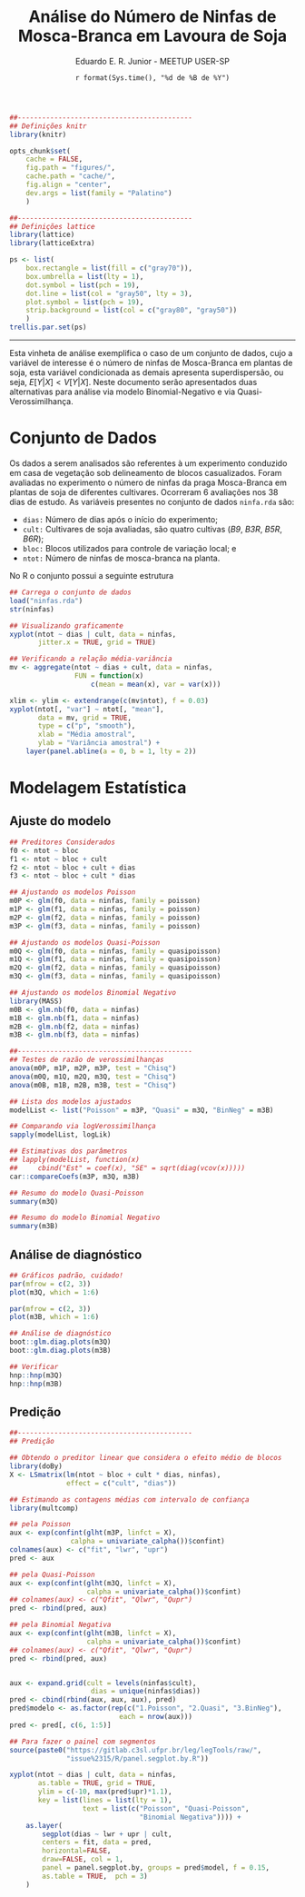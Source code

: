 % Análise do Número de Ninfas de Mosca-Branca em Lavoura de Soja
% Eduardo E. R. Junior - MEETUP USER-SP
% `r format(Sys.time(), "%d de %B de %Y")`

```r

##-------------------------------------------
## Definições knitr
library(knitr)

opts_chunk$set(
    cache = FALSE,
    fig.path = "figures/",
    cache.path = "cache/",
    fig.align = "center",
    dev.args = list(family = "Palatino")
    )

##-------------------------------------------
## Definições lattice
library(lattice)
library(latticeExtra)

ps <- list(
    box.rectangle = list(fill = c("gray70")),
    box.umbrella = list(lty = 1),
    dot.symbol = list(pch = 19),
    dot.line = list(col = "gray50", lty = 3),
    plot.symbol = list(pch = 19),
    strip.background = list(col = c("gray80", "gray50"))
    )
trellis.par.set(ps)

```

***

Esta vinheta de análise exemplifica o caso de um conjunto de dados, cujo
a variável de interesse é o número de ninfas de Mosca-Branca em plantas
de soja, esta variável condicionada as demais apresenta superdispersão,
ou seja, $E[Y|X] < V[Y|X]$. Neste documento serão apresentados duas
alternativas para análise via modelo Binomial-Negativo e via
Quasi-Verossimilhança.

# Conjunto de Dados #

Os dados a serem analisados são referentes à um experimento conduzido em
casa de vegetação sob delineamento de blocos casualizados. Foram
avaliadas no experimento o número de ninfas da praga Mosca-Branca em
plantas de soja de diferentes cultivares. Ocorreram 6 avaliações nos 38
dias de estudo. As variáveis presentes no conjunto de dados `ninfa.rda`
são:

* `dias:` Número de dias após o início do experimento;
* `cult:` Cultivares de soja avaliadas, são quatro cultivas (_B9_,
  _B3R_, _B5R_, _B6R_);
* `bloc:` Blocos utilizados para controle de variação local; e
* `ntot:` Número de ninfas de mosca-branca na planta.

No R o conjunto possui a seguinte estrutura

```r

## Carrega o conjunto de dados
load("ninfas.rda")
str(ninfas)

```

```r

## Visualizando graficamente
xyplot(ntot ~ dias | cult, data = ninfas,
       jitter.x = TRUE, grid = TRUE)

## Verificando a relação média-variância
mv <- aggregate(ntot ~ dias + cult, data = ninfas,
                FUN = function(x)
                    c(mean = mean(x), var = var(x)))

xlim <- ylim <- extendrange(c(mv$ntot), f = 0.03)
xyplot(ntot[, "var"] ~ ntot[, "mean"],
       data = mv, grid = TRUE,
       type = c("p", "smooth"),
       xlab = "Média amostral",
       ylab = "Variância amostral") +
    layer(panel.abline(a = 0, b = 1, lty = 2))


```

# Modelagem Estatística #

## Ajuste do modelo ##

```r

## Preditores Considerados
f0 <- ntot ~ bloc
f1 <- ntot ~ bloc + cult
f2 <- ntot ~ bloc + cult + dias
f3 <- ntot ~ bloc + cult * dias

## Ajustando os modelos Poisson
m0P <- glm(f0, data = ninfas, family = poisson)
m1P <- glm(f1, data = ninfas, family = poisson)
m2P <- glm(f2, data = ninfas, family = poisson)
m3P <- glm(f3, data = ninfas, family = poisson)

## Ajustando os modelos Quasi-Poisson
m0Q <- glm(f0, data = ninfas, family = quasipoisson)
m1Q <- glm(f1, data = ninfas, family = quasipoisson)
m2Q <- glm(f2, data = ninfas, family = quasipoisson)
m3Q <- glm(f3, data = ninfas, family = quasipoisson)

## Ajustando os modelos Binomial Negativo
library(MASS)
m0B <- glm.nb(f0, data = ninfas)
m1B <- glm.nb(f1, data = ninfas)
m2B <- glm.nb(f2, data = ninfas)
m3B <- glm.nb(f3, data = ninfas)

```

```r

##-------------------------------------------
## Testes de razão de verossimilhanças
anova(m0P, m1P, m2P, m3P, test = "Chisq")
anova(m0Q, m1Q, m2Q, m3Q, test = "Chisq")
anova(m0B, m1B, m2B, m3B, test = "Chisq")

```

```r

## Lista dos modelos ajustados
modelList <- list("Poisson" = m3P, "Quasi" = m3Q, "BinNeg" = m3B)

## Comparando via logVerossimilhança
sapply(modelList, logLik)

## Estimativas dos parâmetros
## lapply(modelList, function(x)
##     cbind("Est" = coef(x), "SE" = sqrt(diag(vcov(x)))))
car::compareCoefs(m3P, m3Q, m3B)

```

```r

## Resumo do modelo Quasi-Poisson
summary(m3Q)

## Resumo do modelo Binomial Negativo
summary(m3B)

```

## Análise de diagnóstico ##

```r

## Gráficos padrão, cuidado!
par(mfrow = c(2, 3))
plot(m3Q, which = 1:6)

par(mfrow = c(2, 3))
plot(m3B, which = 1:6)

## Análise de diagnóstico
boot::glm.diag.plots(m3Q)
boot::glm.diag.plots(m3B)

## Verificar
hnp::hnp(m3Q)
hnp::hnp(m3B)

```

## Predição ##

```r

##-------------------------------------------
## Predição

## Obtendo o preditor linear que considera o efeito médio de blocos
library(doBy)
X <- LSmatrix(lm(ntot ~ bloc + cult * dias, ninfas),
              effect = c("cult", "dias"))

## Estimando as contagens médias com intervalo de confiança
library(multcomp)

## pela Poisson
aux <- exp(confint(glht(m3P, linfct = X),
               calpha = univariate_calpha())$confint)
colnames(aux) <- c("fit", "lwr", "upr")
pred <- aux

## pela Quasi-Poisson
aux <- exp(confint(glht(m3Q, linfct = X),
                   calpha = univariate_calpha())$confint)
## colnames(aux) <- c("Qfit", "Qlwr", "Qupr")
pred <- rbind(pred, aux)

## pela Binomial Negativa
aux <- exp(confint(glht(m3B, linfct = X),
                   calpha = univariate_calpha())$confint)
## colnames(aux) <- c("Qfit", "Qlwr", "Qupr")
pred <- rbind(pred, aux)


aux <- expand.grid(cult = levels(ninfas$cult),
                    dias = unique(ninfas$dias))
pred <- cbind(rbind(aux, aux, aux), pred)
pred$modelo <- as.factor(rep(c("1.Poisson", "2.Quasi", "3.BinNeg"),
                           each = nrow(aux)))
pred <- pred[, c(6, 1:5)]

## Para fazer o painel com segmentos
source(paste0("https://gitlab.c3sl.ufpr.br/leg/legTools/raw/",
              "issue%2315/R/panel.segplot.by.R"))

xyplot(ntot ~ dias | cult, data = ninfas,
       as.table = TRUE, grid = TRUE,
       ylim = c(-10, max(pred$upr)*1.1),
       key = list(lines = list(lty = 1),
                  text = list(c("Poisson", "Quasi-Poisson",
                                "Binomial Negativa")))) +
    as.layer(
        segplot(dias ~ lwr + upr | cult,
        centers = fit, data = pred,
        horizontal=FALSE,
        draw=FALSE, col = 1,
        panel = panel.segplot.by, groups = pred$model, f = 0.15,
        as.table = TRUE,  pch = 3)
    )


```
